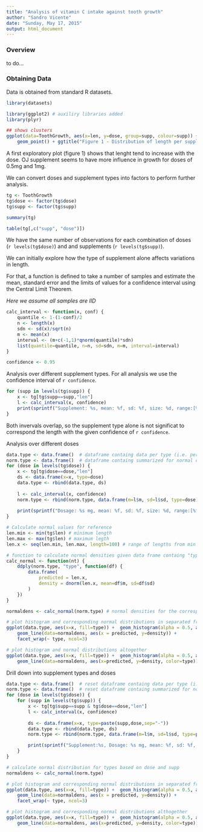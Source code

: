 ---
title: "Analysis of vitamin C intake against tooth growth"
author: "Sandro Vicente"
date: "Sunday, May 17, 2015"
output: html_document
---

### Overview

to do...

### Obtaining Data

Data is obtained from standard R datasets.

```{r} 
library(datasets)

library(ggplot2) # auxiliry libraries added
library(plyr)

## shows clusters
ggplot(data=ToothGrowth, aes(x=len, y=dose, group=supp, colour=supp)) +
    geom_point() + ggtitle("Figure 1 - Distribution of length per supplement type and dose") 

```

A first exploratory plot (figure 1) shows that lenght tend to increase with the dose. 
OJ supplement seems to have more influence in growth for doses of 0.5mg and 1mg.

We can convert doses and supplement types into factors to perform further analysis.

```{r}
tg <- ToothGrowth
tg$dose <- factor(tg$dose)
tg$supp <- factor(tg$supp)

summary(tg)

table(tg[,c("supp", "dose")])
```
We have the same number of observations for each combination of doses (`r levels(tg$dose)`) and and supplements (`r levels(tg$supp)`).

We can initially explore how the type of supplement alone affects variations in length.

For that, a function is defined to take a number of samples and estimate the mean, standard error and the limits of values for a confidence interval using the Central Limit Theorem.

*Here we assume all samples are IID*
```{r}
calc_interval <- function(x, conf) {
    quantile <- 1-(1-conf)/2
    n <- length(x)
    sdn <- sd(x)/sqrt(n)
    m <- mean(x)
    interval <- (m+c(-1,1)*qnorm(quantile)*sdn)    
    list(quantile=quantile, n=n, sd=sdn, m=m, interval=interval)
} 

confidence <- 0.95 
```

Analysis over different supplement types. 
For all analysis we use the confidence interval of `r confidence`.
```{r}
for (supp in levels(tg$supp)) {
    x <- tg[tg$supp==supp,"len"]
    l <- calc_interval(x, confidence)
    print(sprintf("Supplement: %s, mean: %f, sd: %f, size: %d, range:[%f, %f]", supp, l$m, l$sd, l$n, l$interval[1], l$interval[2]))
}
```
Both invervals overlap, so the supplement type alone is not significat to correspond the length with the given confidence of `r confidence`.

Analysis over different doses
```{r}

data.type <- data.frame()  # dataframe containg data per type (i.e. per dose)
norm.type <- data.frame()  # dataframe containg summarized for normal distribution per type (i.e. per dose)
for (dose in levels(tg$dose)) {
    x <- tg[tg$dose==dose,"len"]
    ds <- data.frame(x=x, type=dose)  
    data.type <- rbind(data.type, ds)
    
    l <- calc_interval(x, confidence)
    norm.type <- rbind(norm.type, data.frame(m=l$m, sd=l$sd, type=dose)) # data for normal distribution of sample
    
    print(sprintf("Dosage: %s mg, mean: %f, sd: %f, size: %d, range:[%f, %f]", dose, l$m, l$sd, l$n, l$interval[1], l$interval[2]))
}

# Calculate normal values for reference 
len.min <- min(tg$len) # minimum length
len.max <- max(tg$len) # maximum legth
len.x <- seq(len.min, len.max, length=100) # range of lengths from min to max 

# function to calculate normal densities given data frame containg "type", "m" mean and "sd" sample's standard deviation
calc_normal <- function(nt) {
    ddply(norm.type, "type", function(df) {
        data.frame( 
            predicted = len.x,
            density = dnorm(len.x, mean=df$m, sd=df$sd)
        )
    })
}

normaldens <- calc_normal(norm.type) # normal densities for the corresponding types

# plot histogram and corresponding normal distributions in separated frames
ggplot(data.type, aes(x=x, fill=type)) +  geom_histogram(alpha = 0.5, aes(y = ..density..), position = 'identity') +
    geom_line(data=normaldens, aes(x = predicted, y=density)) +
    facet_wrap(~ type, ncol=3)

# plot histogram and normal distributions altogether
ggplot(data.type, aes(x=x, fill=type)) +  geom_histogram(alpha = 0.5, aes(y = ..density..), position = 'identity') +
    geom_line(data=normaldens, aes(x=predicted, y=density, color=type)) 

```

Drill down into supplement types and doses
```{r}

data.type <- data.frame()  # reset dataframe containg data per type (i.e. per dose and supp)
norm.type <- data.frame()  # reset dataframe containg summarized for normal distribution per type (i.e. per dose and supp)
for (dose in levels(tg$dose)) {
    for (supp in levels(tg$supp)) {
        x <- tg[tg$supp==supp & tg$dose==dose,"len"]
        l <- calc_interval(x, confidence)
        
        ds <- data.frame(x=x, type=paste(supp,dose,sep="-"))
        data.type <- rbind(data.type, ds)
        norm.type <- rbind(norm.type, data.frame(m=l$m, sd=l$sd, type=paste(supp,dose,sep="-"))) # type defined as composition supp "-" dose

        print(sprintf("Supplement:%s, Dosage: %s mg, mean: %f, sd: %f, size: %d, range:[%f, %f]", supp, dose, l$m, l$sd, l$n, l$interval[1], l$interval[2]))
    }
}

# calculate normal distribution for types based on dose and supp
normaldens <- calc_normal(norm.type)

# plot histogram and corresponding normal distributions in separated frames
ggplot(data.type, aes(x=x, fill=type)) +  geom_histogram(alpha = 0.5, aes(y = ..density..), position = 'identity') +
    geom_line(data=normaldens, aes(x = predicted, y=density)) +
    facet_wrap(~ type, ncol=3)

# plot histogram and corresponding normal distributions althogether
ggplot(data.type, aes(x=x, fill=type)) +  geom_histogram(alpha = 0.5, aes(y = ..density..), position = 'identity') +
    geom_line(data=normaldens, aes(x=predicted, y=density, color=type))
```
